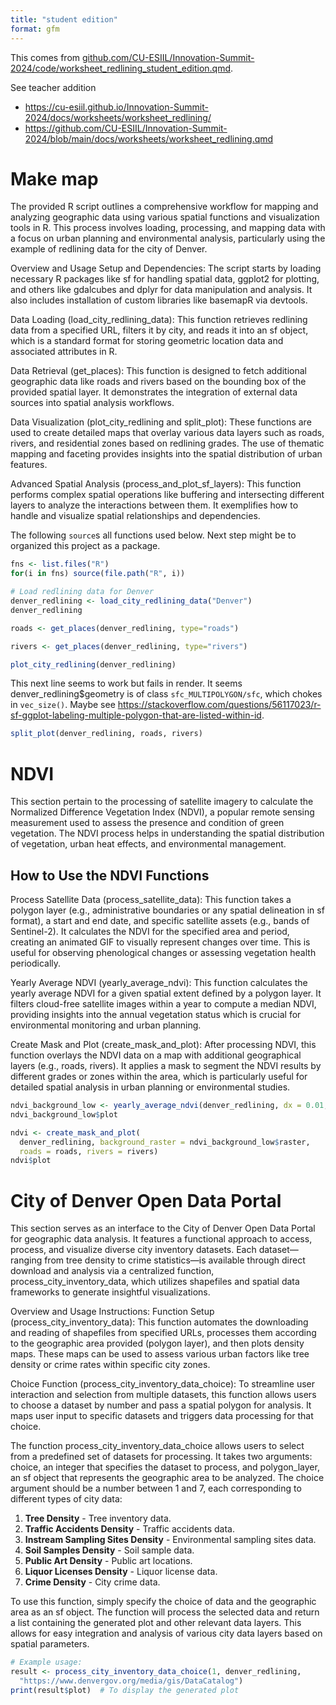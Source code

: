 ```yaml
---
title: "student edition"
format: gfm
---
```


This comes from
[github.com/CU-ESIIL/Innovation-Summit-2024/code/worksheet_redlining_student_edition.qmd](https://github.com/CU-ESIIL/Innovation-Summit-2024/blob/main/code/worksheet_redlining_student_edition.qmd).

See teacher addition

- <https://cu-esiil.github.io/Innovation-Summit-2024/docs/worksheets/worksheet_redlining/>
- <https://github.com/CU-ESIIL/Innovation-Summit-2024/blob/main/docs/worksheets/worksheet_redlining.qmd>

# Make map

The provided R script outlines a comprehensive workflow for mapping and analyzing geographic data using various spatial functions and visualization tools in R. This process involves loading, processing, and mapping data with a focus on urban planning and environmental analysis, particularly using the example of redlining data for the city of Denver.

Overview and Usage
Setup and Dependencies: The script starts by loading necessary R packages like sf for handling spatial data, ggplot2 for plotting, and others like gdalcubes and dplyr for data manipulation and analysis. It also includes installation of custom libraries like basemapR via devtools.

Data Loading (load_city_redlining_data): This function retrieves redlining data from a specified URL, filters it by city, and reads it into an sf object, which is a standard format for storing geometric location data and associated attributes in R.

Data Retrieval (get_places): This function is designed to fetch additional geographic data like roads and rivers based on the bounding box of the provided spatial layer. It demonstrates the integration of external data sources into spatial analysis workflows.

Data Visualization (plot_city_redlining and split_plot): These functions are used to create detailed maps that overlay various data layers such as roads, rivers, and residential zones based on redlining grades. The use of thematic mapping and faceting provides insights into the spatial distribution of urban features.

Advanced Spatial Analysis (process_and_plot_sf_layers): This function performs complex spatial operations like buffering and intersecting different layers to analyze the interactions between them. It exemplifies how to handle and visualize spatial relationships and dependencies.

The following `source`s all functions used below. Next step might be to organized this project as a package.

```r
fns <- list.files("R")
for(i in fns) source(file.path("R", i))
```

```r
# Load redlining data for Denver
denver_redlining <- load_city_redlining_data("Denver")
denver_redlining
```

```r
roads <- get_places(denver_redlining, type="roads")

rivers <- get_places(denver_redlining, type="rivers")
```

```r
plot_city_redlining(denver_redlining)
```

This next line seems to work but fails in render.
It seems denver_redlining$geometry is of class 
`sfc_MULTIPOLYGON/sfc`, which chokes in `vec_size()`.
Maybe see <https://stackoverflow.com/questions/56117023/r-sf-ggplot-labeling-multiple-polygon-that-are-listed-within-id>.

```r
split_plot(denver_redlining, roads, rivers)
```

# NDVI

This section pertain to the processing of satellite imagery to calculate the Normalized Difference Vegetation Index (NDVI), a popular remote sensing measurement used to assess the presence and condition of green vegetation. The NDVI process helps in understanding the spatial distribution of vegetation, urban heat effects, and environmental management.

## How to Use the NDVI Functions

Process Satellite Data (process_satellite_data): This function takes a polygon layer (e.g., administrative boundaries or any spatial delineation in sf format), a start and end date, and specific satellite assets (e.g., bands of Sentinel-2). It calculates the NDVI for the specified area and period, creating an animated GIF to visually represent changes over time. This is useful for observing phenological changes or assessing vegetation health periodically.

Yearly Average NDVI (yearly_average_ndvi): This function calculates the yearly average NDVI for a given spatial extent defined by a polygon layer. It filters cloud-free satellite images within a year to compute a median NDVI, providing insights into the annual vegetation status which is crucial for environmental monitoring and urban planning.

Create Mask and Plot (create_mask_and_plot): After processing NDVI, this function overlays the NDVI data on a map with additional geographical layers (e.g., roads, rivers). It applies a mask to segment the NDVI results by different grades or zones within the area, which is particularly useful for detailed spatial analysis in urban planning or environmental studies.

```r
ndvi_background_low <- yearly_average_ndvi(denver_redlining, dx = 0.01, dy = 0.01)
ndvi_background_low$plot
```

```r
ndvi <- create_mask_and_plot(
  denver_redlining, background_raster = ndvi_background_low$raster,
  roads = roads, rivers = rivers)
ndvi$plot
```

# City of Denver Open Data Portal

This section serves as an interface to the City of Denver Open Data Portal for geographic data analysis. It features a functional approach to access, process, and visualize diverse city inventory datasets. Each dataset—ranging from tree density to crime statistics—is available through direct download and analysis via a centralized function, process_city_inventory_data, which utilizes shapefiles and spatial data frameworks to generate insightful visualizations.

Overview and Usage Instructions:
Function Setup (process_city_inventory_data): This function automates the downloading and reading of shapefiles from specified URLs, processes them according to the geographic area provided (polygon layer), and then plots density maps. These maps can be used to assess various urban factors like tree density or crime rates within specific city zones.

Choice Function (process_city_inventory_data_choice): To streamline user interaction and selection from multiple datasets, this function allows users to choose a dataset by number and pass a spatial polygon for analysis. It maps user input to specific datasets and triggers data processing for that choice.

The function process_city_inventory_data_choice allows users to select from a predefined set of datasets for processing. It takes two arguments: choice, an integer that specifies the dataset to process, and polygon_layer, an sf object that represents the geographic area to be analyzed. The choice argument should be a number between 1 and 7, each corresponding to different types of city data:

1. **Tree Density** - Tree inventory data.
2. **Traffic Accidents Density** - Traffic accidents data.
3. **Instream Sampling Sites Density** - Environmental sampling sites data.
4. **Soil Samples Density** - Soil sample data.
5. **Public Art Density** - Public art locations.
6. **Liquor Licenses Density** - Liquor license data.
7. **Crime Density** - City crime data.

To use this function, simply specify the choice of data and the geographic area as an sf object. The function will process the selected data and return a list containing the generated plot and other relevant data layers. This allows for easy integration and analysis of various city data layers based on spatial parameters.

```r
# Example usage:
result <- process_city_inventory_data_choice(1, denver_redlining,
  "https://www.denvergov.org/media/gis/DataCatalog")
print(result$plot)  # To display the generated plot

```
